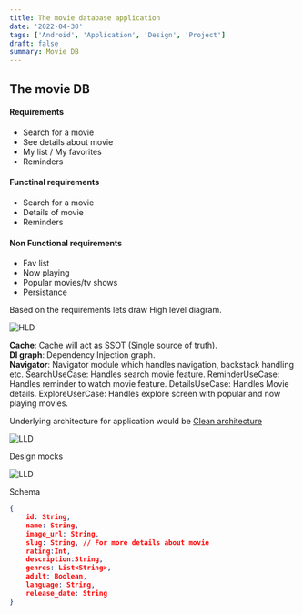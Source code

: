 ```yaml
---
title: The movie database application
date: '2022-04-30'
tags: ['Android', 'Application', 'Design', 'Project']
draft: false
summary: Movie DB
---
```


## The movie DB

#### Requirements

- Search for a movie
- See details about movie
- My list / My favorites
- Reminders

#### Functinal requirements

- Search for a movie
- Details of movie
- Reminders

#### Non Functional requirements

- Fav list
- Now playing
- Popular movies/tv shows
- Persistance

Based on the requirements lets draw High level diagram.

![HLD](/static/images/hld_dark.png)

**Cache**: Cache will act as SSOT (Single source of truth).  
**DI graph**: Dependency Injection graph.  
**Navigator**: Navigator module which handles navigation, backstack handling etc.
SearchUseCase: Handles search movie feature.
ReminderUseCase: Handles reminder to watch movie feature.
DetailsUseCase: Handles Movie details.
ExploreUserCase: Handles explore screen with popular and now playing movies.

Underlying architecture for application would be [Clean architecture](https://blog.cleancoder.com/uncle-bob/2012/08/13/the-clean-architecture.html)

![LLD](/static/images/lld_dark.png)

Design mocks

![LLD](/static/images/design_mock_dark.png)

Schema

```json
{
    id: String,
    name: String,
    image_url: String,
    slug: String, // For more details about movie
    rating:Int,
    description:String,
    genres: List<String>,
    adult: Boolean,
    language: String,
    release_date: String
}
```
